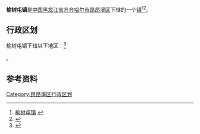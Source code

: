 {{中国乡级行政区
|景观照片文件名 = 榆树屯站区 QQ696847 - panoramio.jpg
|景观照片描述 = [[平齐铁路|平齐铁路]][[榆树屯站|榆树屯站]]
|汉语拼音 = 
|其他语言 = 
|其他语言名称 = 
|旧称 = 三间房镇
|地名出处 = 
|位置图文件名 = 
|位置图描述 = 
|自定义图片= 
|建置时间 = 
|政府驻地 = 
|毗邻 = 
|总面积 = 
|总人口 = 
|总人口年份 = 
|户籍人口 = 
|户籍人口年份 = 
|常住人口 = 
|常住人口年份 = 
|人口密度 = 
|GDP = 
|GDP年份 = 
|邮政编码 = 150000
|电话区号 = 452
|官方网站 = 
|网站名称 = 
|23/02/05/101/000}}

'''榆树屯镇'''是[[中国|中国]][[黑龙江省|黑龙江省]][[齐齐哈尔市|齐齐哈尔市]][[昂昂溪区|昂昂溪区]]下辖的一个[[镇|镇]]<ref>[http://www.chinaquhua.cn/heilongjiang/ 榆树屯镇] {{webarchive|url=https://web.archive.org/web/20110822123644/http://www.chinaquhua.cn/heilongjiang/ |date=2011-08-22 }}</ref><ref>{{PRC admin/ref sgc|{{PRC admin/parent|23/02/05/101/000}}}}</ref>。

== 行政区划 ==
榆树屯镇下辖以下地区：<ref>{{PRC admin/ref sgc|23/02/05/101/000}}</ref>

{{PRC admin/children|23/02/05/101/000}}。

==参考资料==
{{reflist}}

{{齐齐哈尔市昂昂溪区行政区划}}

[[Category:昂昂溪区行政区划|Category:昂昂溪区行政区划]]